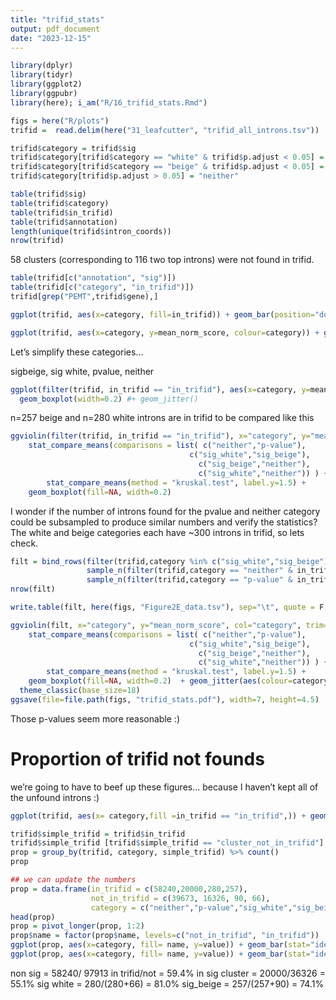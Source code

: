 ```yaml
---
title: "trifid_stats"
output: pdf_document
date: "2023-12-15"
---
```


```r
library(dplyr)
library(tidyr)
library(ggplot2)
library(ggpubr)
library(here); i_am("R/16_trifid_stats.Rmd")
```

```r
figs = here("R/plots")
trifid =  read.delim(here("31_leafcutter", "trifid_all_introns.tsv"))

trifid$category = trifid$sig
trifid$category[trifid$category == "white" & trifid$p.adjust < 0.05] = "p-value"
trifid$category[trifid$category == "beige" & trifid$p.adjust < 0.05] = "p-value"
trifid$category[trifid$p.adjust > 0.05] = "neither"

table(trifid$sig)       
table(trifid$category)
table(trifid$in_trifid)
table(trifid$annotation)
length(unique(trifid$intron_coords))
nrow(trifid)
```

58 clusters (corresponding to 116 two top introns) were not found in trifid.  

```r
table(trifid[c("annotation", "sig")])
table(trifid[c("category", "in_trifid")])
trifid[grep("PEMT",trifid$gene),]
```

```r
ggplot(trifid, aes(x=category, fill=in_trifid)) + geom_bar(position="dodge")
```
```r
ggplot(trifid, aes(x=category, y=mean_norm_score, colour=category)) + geom_boxplot() + geom_jitter()
```

Let's simplify these categories...

sigbeige, sig white, pvalue, neither

```r
ggplot(filter(trifid, in_trifid == "in_trifid"), aes(x=category, y=mean_norm_score, colour=category)) + geom_violin() + 
  geom_boxplot(width=0.2) #+ geom_jitter()
```
n=257 beige and n=280 white introns are in trifid to be compared like this 
```r
ggviolin(filter(trifid, in_trifid == "in_trifid"), x="category", y="mean_norm_score", col="category", trim=T) +
    stat_compare_means(comparisons = list( c("neither","p-value"),
                                        c("sig_white","sig_beige"),
                                          c("sig_beige","neither"),
                                          c("sig_white","neither")) ) +
        stat_compare_means(method = "kruskal.test", label.y=1.5) + 
    geom_boxplot(fill=NA, width=0.2) 
```

I wonder if the number of introns found for the pvalue and neither category could be subsampled to produce similar numbers and verify the statistics?  
The white and beige categories each have ~300 introns in trifid, so lets check.  

```r
filt = bind_rows(filter(trifid,category %in% c("sig_white","sig_beige") & in_trifid=="in_trifid"),
                 sample_n(filter(trifid,category == "neither" & in_trifid=="in_trifid"), 280),
                 sample_n(filter(trifid,category == "p-value" & in_trifid=="in_trifid"), 280))
nrow(filt)
```

```r
write.table(filt, here(figs, "Figure2E_data.tsv"), sep="\t", quote = F, row.names = F)
```


```r
ggviolin(filt, x="category", y="mean_norm_score", col="category", trim=T) +
    stat_compare_means(comparisons = list( c("neither","p-value"),
                                        c("sig_white","sig_beige"),
                                          c("sig_beige","neither"),
                                          c("sig_white","neither")) ) +
        stat_compare_means(method = "kruskal.test", label.y=1.5) + 
    geom_boxplot(fill=NA, width=0.2)  + geom_jitter(aes(colour=category), alpha=0.5) + 
  theme_classic(base_size=18) 
ggsave(file=file.path(figs, "trifid_stats.pdf"), width=7, height=4.5)
```

Those p-values seem more reasonable :)

# Proportion of trifid not founds

we're going to have to beef up these figures... because I haven't kept all of the unfound introns :)

```r
ggplot(trifid, aes(x= category,fill =in_trifid == "in_trifid",)) + geom_bar(position="fill")
```

```r
trifid$simple_trifid = trifid$in_trifid
trifid$simple_trifid [trifid$simple_trifid == "cluster_not_in_trifid"] = "not_in_trifid"
prop = group_by(trifid, category, simple_trifid) %>% count()
prop

## we can update the numbers 
prop = data.frame(in_trifid = c(58240,20000,280,257),
                  not_in_trifid = c(39673, 16326, 90, 66),
                  category = c("neither","p-value","sig_white","sig_beige"))
head(prop)
prop = pivot_longer(prop, 1:2)
prop$name = factor(prop$name, levels=c("not_in_trifid", "in_trifid"))
ggplot(prop, aes(x=category, fill= name, y=value)) + geom_bar(stat="identity")
ggplot(prop, aes(x=category, fill= name, y=value)) + geom_bar(stat="identity", position="fill") + labs(y="Proportion")
```

non sig = 58240/ 97913 in trifid/not =  59.4%
in sig cluster = 20000/36326 = 55.1%
sig white = 280/(280+66) = 81.0%
sig_beige = 257/(257+90) = 74.1%


